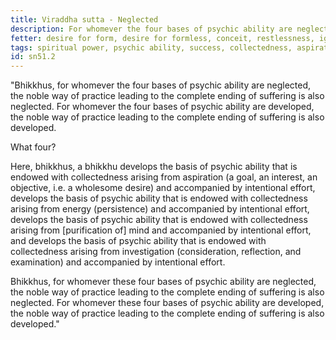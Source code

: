 ```yaml
---
title: Viraddha sutta - Neglected
description: For whomever the four bases of psychic ability are neglected, the noble way of practice leading to the complete ending of suffering is also neglected.
fetter: desire for form, desire for formless, conceit, restlessness, ignorance
tags: spiritual power, psychic ability, success, collectedness, aspiration, persistence, energy, mind, investigation, reflection, close examination, sn, sn45-56, sn51
id: sn51.2
---
```


"Bhikkhus, for whomever the four bases of psychic ability are neglected, the noble way of practice leading to the complete ending of suffering is also neglected. For whomever the four bases of psychic ability are developed, the noble way of practice leading to the complete ending of suffering is also developed.

What four?

Here, bhikkhus, a bhikkhu develops the basis of psychic ability that is endowed with collectedness arising from aspiration (a goal, an interest, an objective, i.e. a wholesome desire) and accompanied by intentional effort, develops the basis of psychic ability that is endowed with collectedness arising from energy (persistence) and accompanied by intentional effort, develops the basis of psychic ability that is endowed with collectedness arising from [purification of] mind and accompanied by intentional effort, and develops the basis of psychic ability that is endowed with collectedness arising from investigation (consideration, reflection, and examination) and accompanied by intentional effort.

Bhikkhus, for whomever these four bases of psychic ability are neglected, the noble way of practice leading to the complete ending of suffering is also neglected. For whomever these four bases of psychic ability are developed, the noble way of practice leading to the complete ending of suffering is also developed."